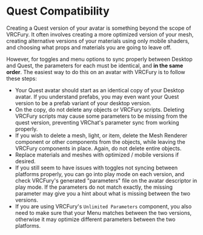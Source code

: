 # Quest Compatibility

Creating a Quest version of your avatar is something beyond the scope of VRCFury. It often involves creating a more
optimized version of your mesh, creating alternative versions of your materials using only mobile shaders,
and choosing what props and materials you are going to leave off.

However, for toggles and menu options to sync properly between Desktop and Quest, the parameters for each must
be identical, and **in the same order**. The easiest way to do this on an avatar with VRCFury is to follow these steps:

* Your Quest avatar should start as an identical copy of your Desktop avatar. If you understand prefabs, you may even
  want your Quest version to be a prefab variant of your desktop version.
* On the copy, do not delete any objects or VRCFury scripts. Deleting VRCFury scripts may cause some parameters to be
  missing from the quest version, preventing VRChat's parameter sync from working properly.
* If you wish to delete a mesh, light, or item, delete the Mesh Renderer component or other components from the objects,
  while leaving the VRCFury components in place. Again, do not delete entire objects.
* Replace materials and meshes with optimized / mobile versions if desired.
* If you still seem to have issues with toggles not syncing between platforms properly, you can go into play mode
  on each version, and check VRCFury's generated "parameters" file on the avatar descriptor in play mode. If the parameters
  do not match exactly, the missing parameter may give you a hint about what is missing between the two versions.
* If you are using VRCFury's `Unlimited Parameters` component, you also need to make sure that your Menu matches between the two versions,
  otherwise it may optimize different parameters between the two platforms.
